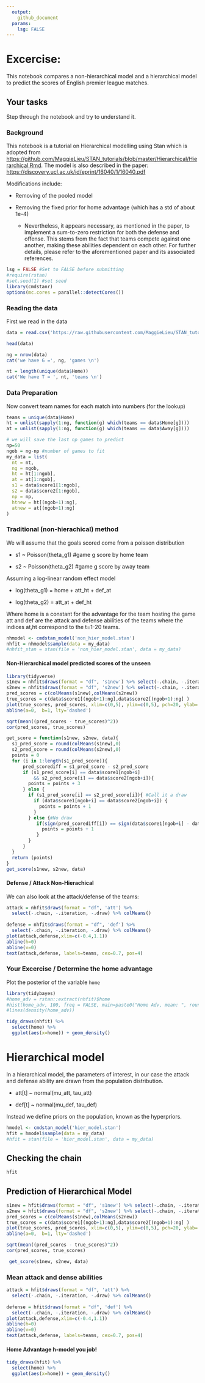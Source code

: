 ```yaml
---
  output:
    github_document
  params:
    lsg: FALSE 
---
```


# Excercise:

This notebook compares a non-hierarchical model and a hierarchical model to predict the scores of English premier league matches.

## Your tasks
Step through the notebook and try to understand it.


### Background

This notebook is a tutorial on Hierarchical modelling using Stan which is adopted from <https://github.com/MaggieLieu/STAN_tutorials/blob/master/Hierarchical/Hierarchical.Rmd>. The model is also described in the paper: <https://discovery.ucl.ac.uk/id/eprint/16040/1/16040.pdf>

Modifications include:

-   Removing of the pooled model

-   Removing the fixed prior for home advantage (which has a std of about 1e-4)

    -   Nevertheless, it appears necessary, as mentioned in the paper, to implement a sum-to-zero restriction for both the defense and offense. This stems from the fact that teams compete against one another, making these abilities dependent on each other. For further details, please refer to the aforementioned paper and its associated references.

```r
lsg = FALSE #Set to FALSE before submitting
#require(rstan)
#set.seed(1) #set seed 
library(cmdstanr)
options(mc.cores = parallel::detectCores())
```

### Reading the data

First we read in the data

```r
data = read.csv('https://raw.githubusercontent.com/MaggieLieu/STAN_tutorials/master/Hierarchical/premiereleague.csv',col.names = c('Home','score1', 'score2', 'Away'), stringsAsFactors = FALSE)
```

```r
head(data)
```

```r
ng = nrow(data)
cat('we have G =', ng, 'games \n')
```

```r
nt = length(unique(data$Home))
cat('We have T = ', nt, 'teams \n')
```

### Data Preparation

Now convert team names for each match into numbers (for the lookup)

```r
teams = unique(data$Home)
ht = unlist(sapply(1:ng, function(g) which(teams == data$Home[g])))
at = unlist(sapply(1:ng, function(g) which(teams == data$Away[g])))
```

```r
# we will save the last np games to predict
np=50
ngob = ng-np #number of games to fit
my_data = list(
  nt = nt, 
  ng = ngob,
  ht = ht[1:ngob], 
  at = at[1:ngob], 
  s1 = data$score1[1:ngob],
  s2 = data$score2[1:ngob],
  np = np,
  htnew = ht[(ngob+1):ng],
  atnew = at[(ngob+1):ng]
)
```

### Traditional (non-hierachical) method

We will assume that the goals scored come from a poisson distribution

-   s1 \~ Poisson(theta_g1) #game g score by home team

-   s2 \~ Poisson(theta_g2) #game g score by away team

Assuming a log-linear random effect model

-   log(theta_g1) = home + att_ht + def_at

-   log(theta_g2) = att_at + def_ht

Where home is a constant for the advantage for the team hosting the game att and def are the attack and defense abilities of the teams where the indices at,ht correspond to the t=1-20 teams.

```r
nhmodel <- cmdstan_model('non_hier_model.stan')
nhfit = nhmodel$sample(data = my_data)
#nhfit_stan = stan(file = 'non_hier_model.stan', data = my_data)
```

#### Non-Hierarchical model predicted scores of the unseen 

```r
library(tidyverse)
s1new = nhfit$draws(format = "df", 's1new') %>% select(-.chain, -.iteration, -.draw)
s2new = nhfit$draws(format = "df", 's2new') %>% select(-.chain, -.iteration, -.draw)
pred_scores = c(colMeans(s1new),colMeans(s2new))
true_scores = c(data$score1[(ngob+1):ng],data$score2[(ngob+1):ng] )
plot(true_scores, pred_scores, xlim=c(0,5), ylim=c(0,5), pch=20, ylab='predicted scores', xlab='true scores')
abline(a=0,  b=1, lty='dashed')

sqrt(mean((pred_scores - true_scores)^2))
cor(pred_scores, true_scores)
```

```r
get_score = function(s1new, s2new, data){
  s1_pred_score = round(colMeans(s1new),0)
  s2_pred_score = round(colMeans(s2new),0)
  points = 0
  for (i in 1:length(s1_pred_score)){
      pred_scorediff = s1_pred_score - s2_pred_score
      if (s1_pred_score[i] == data$score1[ngob+i]
          && s2_pred_score[i] == data$score2[ngob+i]){
        points = points + 3
      } else {
        if (s1_pred_score[i] == s2_pred_score[i]){ #Call it a draw
          if (data$score1[ngob+i] == data$score2[ngob+i]) {
            points = points + 1
          }
        } else {#No draw
           if(sign(pred_scorediff[i]) == sign(data$score1[ngob+i] - data$score2[ngob+i])){
             points = points + 1
           }
        }
      } 
  }
  return (points)
}
get_score(s1new, s2new, data)
```

#### Defense / Attack Non-Hierachical

We can also look at the attack/defense of the teams:

```r
attack = nhfit$draws(format = "df", 'att') %>% 
  select(-.chain, -.iteration, -.draw) %>% colMeans()
 
defense = nhfit$draws(format = "df", 'def') %>% 
  select(-.chain, -.iteration, -.draw) %>% colMeans()
plot(attack,defense,xlim=c(-0.4,1.1))
abline(h=0)
abline(v=0)
text(attack,defense, labels=teams, cex=0.7, pos=4)
```

### Your Excercise / Determine the home advantage

Plot the posterior of the variable `home`

```r
library(tidybayes)
#home_adv = rstan::extract(nhfit)$home
#hist(home_adv, 100, freq = FALSE, main=paste0("Home Adv, mean: ", round(mean(home_adv),2)))
#lines(density(home_adv))

tidy_draws(nhfit) %>% 
  select(home) %>% 
  ggplot(aes(x=home)) + geom_density() 
```

# Hierarchical model

In a hierarchical model, the parameters of interest, in our case the attack and defense ability are drawn from the population distribution.

-   att[t] \~ normal(mu_att, tau_att)

-   def[t] \~ normal(mu_def, tau_def)

Instead we define priors on the population, known as the hyperpriors.

```r
hmodel <- cmdstan_model('hier_model.stan')
hfit = hmodel$sample(data = my_data)
#hfit = stan(file = 'hier_model.stan', data = my_data)
```
## Checking the chain
```r
hfit 
```

## Prediction of Hierarchical Model

```r
s1new = hfit$draws(format = "df", 's1new') %>% select(-.chain, -.iteration, -.draw)
s2new = hfit$draws(format = "df", 's2new') %>% select(-.chain, -.iteration, -.draw)
pred_scores = c(colMeans(s1new),colMeans(s2new))
true_scores = c(data$score1[(ngob+1):ng],data$score2[(ngob+1):ng] )
plot(true_scores, pred_scores, xlim=c(0,5), ylim=c(0,5), pch=20, ylab='predicted scores', xlab='true scores')
abline(a=0,  b=1, lty='dashed')

sqrt(mean((pred_scores - true_scores)^2))
cor(pred_scores, true_scores)
```

```r
 get_score(s1new, s2new, data)
```

### Mean attack and dense abilities
```r
attack = hfit$draws(format = "df", 'att') %>% 
  select(-.chain, -.iteration, -.draw) %>% colMeans()
 
defense = hfit$draws(format = "df", 'def') %>% 
  select(-.chain, -.iteration, -.draw) %>% colMeans()
plot(attack,defense,xlim=c(-0.4,1.1))
abline(h=0)
abline(v=0)
text(attack,defense, labels=teams, cex=0.7, pos=4)
```

#### Home Advantage h-model you job!

```r
tidy_draws(hfit) %>% 
  select(home) %>% 
  ggplot(aes(x=home)) + geom_density() 
```


